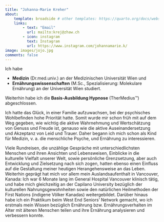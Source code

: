 ```yaml
---
title: "Johanna-Marie Kreher"
about:
    template: broadside # other templates: https://quarto.org/docs/websites/website-about.html
    links:
        - text: "Email"
          url: mailto:krej@zhaw.ch
        - icon: instagram 
          text: Instagram
          url: https://www.instagram.com/johannamarie.k/ 
image: images/jojo.jpg
comments: false
---
```


Ich habe 

* **Medizin** (Dr.med.univ.) an der Medizinischen Universität Wien und 
* **Ernährungswissenschaften** (M.Sc., Spezialisierung: Molekulare Ernährung) an der Universität Wien 
studiert.

Weiterhin habe ich die **Basis-Ausbildung Hypnose** (TherMedius&#8482;) abgeschlossen.

Ich hatte das Glück, in einer Familie aufzuwachsen, bei der psychisches Wohlbefinden hohe Priorität hatte.
Somit wurde mir schon früh mit auf dem Weg gegeben, wie wichtig die aktive Wahrnehmung und Wertschätzung von Genuss und Freude ist, genauso wie die aktive Auseinandersetzung und Akzeptanz von Leid und Trauer.
Daher begann ich mich schon als Kind für Medizin, v. a. die menschliche Psyche, und Ernährung zu interessieren.

Viele Rundreisen, die unzählige Gespräche mit unterschiedlichsten Menschen und ihren Ansichten und Lebensweisen, Einblicke in die kulturelle Vielfalt unserer Welt, sowie persönliche Grenzsetzung, aber auch Entwicklung und Zielsetzung nach sich zogen, hatten ebenso einen Einfluss auf die Gestaltung meiner heutigen Herangehensweise an das Leben.
Weiterhin geprägt hat mich vor allem mein Auslandsaufenthalt in Vancouver, Kanada: 
Ich war 6 Monate lang im General Hospital Vancouver klinisch tätig, und habe mich gleichzeitig an der Capilano University bezüglich der kulturellen Nahrungsgewohnheiten sowie den natürlichen Heilmethoden der First Nations (indigene Völker Kanadas) weitergebildet.
Darüber hinaus habe ich ein Praktikum beim West End Seniors' Network gemacht, wo ich erstmals mein Wissen bezüglich Ernährung bzw. Ernährungsverhalten im Alter mit älteren Menschen teilen und ihre Ernährung analysieren und verbessern konnte.




